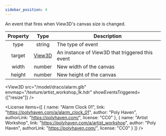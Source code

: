 ```yaml
---
sidebar_position: 4
---
```



An event that fires when View3D's canvas size is changed.

|Property|Type|Description|
|:---:|:---:|---|
|type|string|The type of event|
|target|[View3D](/docs/api/View3D)|An instance of View3D that triggered this event|
|width|number|New width of the canvas|
|height|number|New height of the canvas|

<View3D src="/model/draco/alarm.glb" envmap="/texture/artist_workshop_1k.hdr" showEventsTriggered={["resize"]} />

<License items={[
  {
    name: "Alarm Clock 01",
    link: "https://polyhaven.com/a/alarm_clock_01",
    author: "Poly Haven",
    authorLink: "https://polyhaven.com/",
    license: "CC0"
  },
  {
    name: "Artist Workshop",
    link: "https://polyhaven.com/a/artist_workshop",
    author: "Poly Haven",
    authorLink: "https://polyhaven.com/",
    license: "CC0"
  }
]} />
